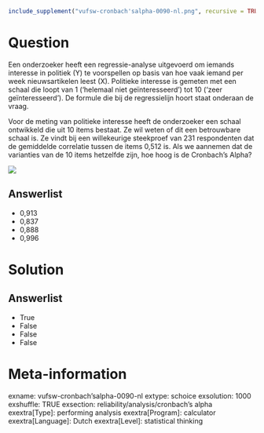 ```r
include_supplement("vufsw-cronbach'salpha-0090-nl.png", recursive = TRUE)
```

Question
========
Een onderzoeker heeft een regressie-analyse uitgevoerd om iemands
interesse in politiek (Y) te voorspellen <span
class="tvcss_2 tvcss_3 tvcss_4 tvcss_5 tvcss_6 tvcss_7">op basis van hoe
vaak iemand per week nieuwsartikelen leest (X). </span>Politieke
interesse is gemeten met een schaal die loopt van 1 (‘helemaal niet
geïnteresseerd’) tot 10 (<span
class="tvcss_2 tvcss_3 tvcss_4 tvcss_5 tvcss_6 tvcss_7">‘</span>zeer
geïnteresseerd’). De formule die bij de regressielijn hoort staat
onderaan de vraag.  
  
Voor de meting van politieke interesse heeft de onderzoeker een schaal
ontwikkeld die uit 10 items bestaat. Ze wil weten of dit een betrouwbare
schaal is. Ze vindt bij een willekeurige steekproef van 231 respondenten
dat de gemiddelde correlatie tussen de items 0,512 is. Als we aannemen
dat de varianties van de 10 items hetzelfde zijn, hoe hoog is de
Cronbach's Alpha?   
  
![](vufsw-cronbach'salpha-0090-nl.png)

Answerlist
----------
* 0,913
* 0,837
* 0,888
* 0,996

Solution
========










Answerlist
----------
* True
* False
* False
* False

Meta-information
================
exname: vufsw-cronbach'salpha-0090-nl
extype: schoice
exsolution: 1000
exshuffle: TRUE
exsection: reliability/analysis/cronbach's alpha
exextra[Type]: performing analysis
exextra[Program]: calculator
exextra[Language]: Dutch
exextra[Level]: statistical thinking

